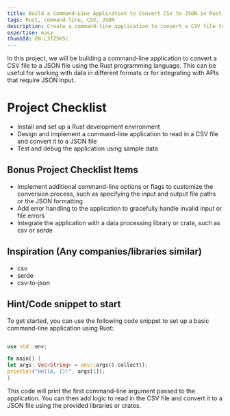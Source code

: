 ```yaml
---
title: Build a Command-Line Application to Convert CSV to JSON in Rust
tags: Rust, command-line, CSV, JSON
description: Create a command-line application to convert a CSV file to a JSON file using the Rust programming language
expertise: easy
thumbId: EN-L3fZ5K5c
---
```


In this project, we will be building a command-line application to convert a CSV file to a JSON file using the Rust programming language. This can be useful for working with data in different formats or for integrating with APIs that require JSON input.

<h1>Project Checklist</h1>
<ul>
  <li>Install and set up a Rust development environment</li>
  <li>
    Design and implement a command-line application to read in a CSV file and
    convert it to a JSON file
  </li>
  <li>Test and debug the application using sample data</li>
</ul>
<h2>Bonus Project Checklist Items</h2>
<ul>
  <li>
    Implement additional command-line options or flags to customize the
    conversion process, such as specifying the input and output file paths or
    the JSON formatting
  </li>
  <li>
    Add error handling to the application to gracefully handle invalid input or
    file errors
  </li>
  <li>
    Integrate the application with a data processing library or crate, such as
    csv or serde
  </li>
</ul>
<h2>Inspiration (Any companies/libraries similar)</h2>
<ul>
  <li>csv</li>
  <li>serde</li>
  <li>csv-to-json</li>
</ul>
<h2>Hint/Code snippet to start</h2>
To get started, you can use the following code snippet to set up a basic command-line
application using Rust:

```rust

use std::env;

fn main() {
let args: Vec<String> = env::args().collect();
println!("Hello, {}!", args[1]);
}

```

This code will print the first command-line argument passed to the application. You can then add logic to read in the CSV file and convert it to a JSON file using the provided libraries or crates.
